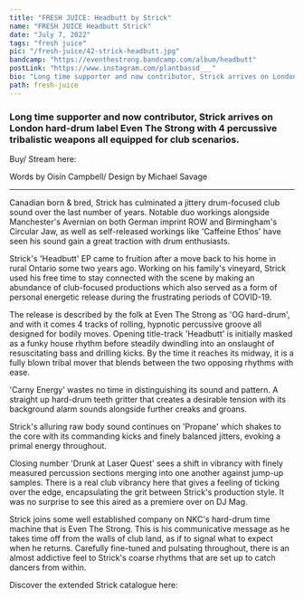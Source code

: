 ---
title: "FRESH JUICE: Headbutt by Strick"
name: "FRESH JUICE Headbutt Strick"
date: "July 7, 2022"
tags: "fresh juice"
pic: "/fresh-juice/42-strick-headbutt.jpg"
bandcamp: "https://eventhestrong.bandcamp.com/album/headbutt"
postLink: "https://www.instagram.com/plantbassd___"
bio: "Long time supporter and now contributor, Strick arrives on London hard-drum label Even The Strong with 4 percussive tribalistic weapons all equipped for club scenarios."
path: fresh-juice
---

### Long time supporter and now contributor, Strick arrives on London hard-drum label Even The Strong with 4 percussive tribalistic weapons all equipped for club scenarios.

Buy/ Stream here: <HoverLink url="eventhestrong.bandcamp.com/album/headbutt" external inline />

<Picture src="/fresh-juice/42-strick.jpg" alt="Headbutt album art" size={1200} />

<p className="smallText">Words by Oisín Campbell/ Design by Michael Savage</p>

<hr />

Canadian born & bred, Strick has culminated a jittery drum-focused club sound over the last number of years. Notable duo workings alongside Manchester's Avernian on both German imprint ROW and Birmingham's Circular Jaw, as well as self-released workings like 'Caffeine Ethos' have seen his sound gain a great traction with drum enthusiasts.

Strick's 'Headbutt' EP came to fruition after a move back to his home in rural Ontario some two years ago. Working on his family's vineyard, Strick used his free time to stay connected with the scene by making an abundance of club-focused productions which also served as a form of personal energetic release during the frustrating periods of COVID-19.

<Picture src="/fresh-juice/42-headbutt.jpg" alt="Strick cover pic" size={1200} />

The release is described by the folk at Even The Strong as 'OG hard-drum', and with it comes 4 tracks of rolling, hypnotic percussive groove all designed for bodily moves. Opening title-track 'Headbutt' is initially masked as a funky house rhythm before steadily dwindling into an onslaught of resuscitating bass and drilling kicks. By the time it reaches its midway, it is a fully blown tribal mover that blends between the two opposing rhythms with ease.

'Carny Energy' wastes no time in distinguishing its sound and pattern. A straight up hard-drum teeth gritter that creates a desirable tension with its background alarm sounds alongside further creaks and groans.

<Picture src="/fresh-juice/42-ets.jpg" alt="Event The Strong pic" size={1200} />

Strick's alluring raw body sound continues on 'Propane' which shakes to the core with its commanding kicks and finely balanced jitters, evoking a primal energy throughout.

Closing number 'Drunk at Laser Quest' sees a shift in vibrancy with finely measured percussion sections merging into one another against jump-up samples. There is a real club vibrancy here that gives a feeling of ticking over the edge, encapsulating the grit between Strick's production style. It was no surprise to see this aired as a premiere over on DJ Mag.

Strick joins some well established company on NKC's hard-drum time machine that is Even The Strong. This is his communicative message as he takes time off from the walls of club land, as if to signal what to expect when he returns. Carefully fine-tuned and pulsating throughout, there is an almost addictive feel to Strick's coarse rhythms that are set up to catch dancers from within.

Discover the extended Strick catalogue here: <HoverLink url="sstrickk.bandcamp.com/" external inline />
